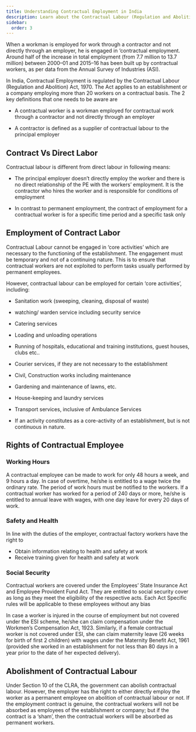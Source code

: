 ```yaml
---
title: Understanding Contractual Employment in India
description: Learn about the Contractual Labour (Regulation and Abolition) Act, 1970 and the regulations.
sidebar:
  order: 3
---
```



When a workman is employed for work through a contractor and not directly through an employer, he is engaged in ‘contractual employment. Around half of the increase in total employment (from 7.7 million to 13.7 million) between 2000–01 and 2015–16 has been built up by contractual workers, as per data from the Annual Survey of Industries (ASI).

In India, Contractual Employment is regulated by the Contractual Labour (Regulation and Abolition) Act, 1970. The Act applies to an establishment or a company employing more than 20 workers on a contractual basis. The 2 key definitions that one needs to be aware are 


* A contractual worker is a workman employed for contractual work through a contractor and not directly through an employer

* A contractor is defined as a supplier of contractual labour to the principal employer


## Contract Vs Direct Labor

Contractual labour is different from direct labour in following means:

* The principal employer doesn’t directly employ the worker and there is no direct relationship of the PE with the workers’ employment. It is the contractor who hires the worker and is responsible for conditions of employment

* In contrast to permanent employment, the contract of employment for a contractual worker is for a specific time period and a specific task only

## Employment of Contract Labor

Contractual Labour cannot be engaged in ‘core activities’ which are necessary to the functioning of the establishment. The engagement must be temporary and not of a continuing nature. This is to ensure that contractual workers are not exploited to perform tasks usually performed by permanent employees.

However, contractual labour can be employed for certain ‘core activities’, including:

* Sanitation work (sweeping, cleaning, disposal of waste)

* watching/ warden service including security service

* Catering services

* Loading and unloading operations

* Running of hospitals, educational and training institutions, guest houses, clubs etc..

* Courier services, if they are not necessary to the establishment

* Civil, Construction works including maintenance

* Gardening and maintenance of lawns, etc.

* House-keeping and laundry services

* Transport services, inclusive of Ambulance Services

* If an activity constitutes as a core-activity of an establishment, but is not continuous in nature.

## Rights of Contractual Employee

### Working Hours
A contractual employee can be made to work for only 48 hours a week, and 9 hours a day. In case of overtime, he/she is entitled to a wage twice the ordinary rate. The period of work hours must be notified to the workers. If a contractual worker has worked for a period of 240 days or more, he/she is entitled to annual leave with wages, with one day leave for every 20 days of work.

### Safety and Health
In line with the duties of the employer, contractual factory workers have the right to 
* Obtain information relating to health and safety at work 
* Receive training given for health and safety at work

### Social Security
Contractual workers are covered under the Employees’ State Insurance Act and Employee Provident Fund Act. They are entitled to social security cover as long as they meet the eligibility of the respective acts. Each Act Specific rules will be applicable to these employees without any bias

In case a worker is injured in the course of employment but not covered under the ESI scheme, he/she can claim compensation under the Workmen’s Compensation Act, 1923. Similarly, if a female contractual worker is not covered under ESI, she can claim maternity leave (26 weeks for birth of first 2 children) with wages under the Maternity Benefit Act, 1961 (provided she worked in an establishment for not less than 80 days in a year prior to the date of her expected delivery).

## Abolishment of Contractual Labour

Under Section 10 of the CLRA, the government can abolish contractual labour. However, the employer has the right to either directly employ the worker as a permanent employee on abolition of contractual labour or not. If the employment contract is genuine, the contractual workers will not be absorbed as employees of the establishment or company; but if the contract is a ‘sham’, then the contractual workers will be absorbed as permanent workers.
